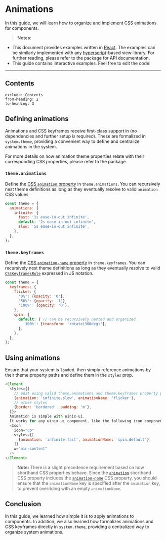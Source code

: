 
# Animations

In this guide, we will learn how to organize and implement CSS animations for <PackageLink name="uinix-ui" /> components.

> **Notes:**
- This document provides examples written in [React].  The examples can be similarly implemented with any [hyperscript]-based view library.  For further reading, please refer to the <PackageLink name="uinix-ui" /> package for API documentation.
- This guide contains interactive examples.  Feel free to edit the code!

---

## Contents
```toc
exclude: Contents
from-heading: 2
to-heading: 3
```

## Defining animations

Animations and CSS keyframes receive first-class support in <PackageLink name="uinix-ui" /> (no dependencies and further setup is required).  These are formalized in `system.theme`, providing a convenient way to define and centralize animations in the system.

For more details on how animation theme properties relate with their corresponding CSS properties, please refer to the <PackageLink name="uinix-theme" /> package.


### `theme.animations`

Define the [CSS `animation` property][css-animation-property] in `theme.animations`.  You can recursively nest theme definitions as long as they eventually resolve to valid `animation` CSS values.

```js
const theme = {
  animations: {
    infinite: {
      fast: '1s ease-in-out infinite',
      default: '2s ease-in-out infinite',
      slow: '5s ease-in-out infinite',
    },
  },
};
```

### `theme.keyframes`

Define the [CSS `animation-name` property][css-animation-name-property] in `theme.keyframes`.  You can recursively nest theme definitions as long as they eventually resolve to valid [`CSSKeyframesRule`][csskeyframesrule] expressed in JS notation.

```js
const theme = {
  keyframes: {
    flicker: {
      '0%': {opacity: '0'},
      '50%': {opacity: '1'},
      '100%': {opacity: '0'},
    },
    spin: {
      default: { // can be recursively nested and organized
        '100%': {transform: 'rotate(360deg)'},
      },
    },
  },
};
```

## Using animations

Ensure that your system is `load`ed, then simply reference animations by their theme property paths and define them in the `styles` prop.

```js live
<Element
  styles={[
    // edit using valid theme.animations and theme.keyframes property paths
    {animation: 'infinite.slow', animationName: 'flicker'},
    // other styles
    {border: 'bordered', padding: 'm'},
  ]}>
  Animation is simple with uinix-ui.
  It works for any uinix-ui component, like the following icon component:
  <Icon
    icon="up"
    styles={[
      {animation: 'infinite.fast', animationName: 'spin.default'},
    ]}
    w="min-content"
  />
</Element>
```

> **Note:** There is a slight precedence requirement based on how shorthand CSS properties behave.  Since the [`animation`][css-animation-property] shorthand CSS property includes the [`animation-name`][css-animation-name-property] CSS property, you should ensure that the `animationName` key is specified after the `animation` key, to prevent overriding with an empty `animationName`.

## Conclusion

In this guide, we learned how simple it is to apply animations to <PackageLink name="uinix-ui" /> components.  In addition, we also learned how <PackageLink name="uinix-ui" /> formalizes animations and CSS keyframes directly in `system.theme`, providing a centralized way to organize system animations.

<!-- defs -->
[csskeyframesrule]: https://developer.mozilla.org/en-US/docs/Web/API/CSSKeyframesRule
[css-animation-property]: https://developer.mozilla.org/en-US/docs/Web/CSS/animation
[css-animation-name-property]: https://developer.mozilla.org/en-US/docs/Web/CSS/animation-name
[hyperscript]: https://github.com/hyperhype/hyperscript
[react]: https://github.com/facebook/react
